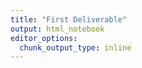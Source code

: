 ```yaml
---
title: "First Deliverable"
output: html_notebook
editor_options: 
  chunk_output_type: inline
---
```

